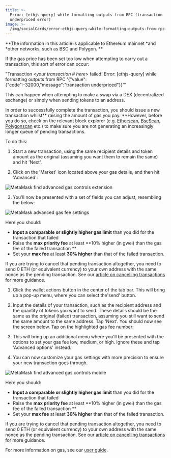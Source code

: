 ```yaml
---
title: >-
  Error: [ethjs-query] while formatting outputs from RPC (transaction
  underpriced error)
image: >-
  /img/socialCards/error-ethjs-query-while-formatting-outputs-from-rpc-transaction-underpriced-error.jpg
---
```



<CustomLayout />


**The information in this article is applicable to Ethereum mainnet *and *other networks, such as BSC and Polygon. **

If the gas price has been set too low when attempting to carry out a transaction, this sort of error can occur:

"Transaction \<_your transaction # here_> failed! Error: [ethjs-query] while formatting outputs from RPC '\{"value": \{"code":-32000,"message":"transaction underpriced"}}'"

This can happen when attempting to make a swap via a DEX (decentralized exchange) or simply when sending tokens to an address.

In order to successfully complete the transaction, you should issue a new transaction whilst** raising the amount of gas you pay. **However, before you do so, check on the relevant block explorer (e.g. [Etherscan](https://etherscan.io/), [BscScan](https://bscscan.com/), [Polygonscan](https://polygonscan.com/) etc.) to make sure you are not generating an increasingly longer queue of pending transactions.

To do this:

<Tabs>

<TabItem value="Extension" label="Extension">

1. Start a new transaction, using the same recipient details and token amount as the original (assuming you want them to remain the same) and hit 'Next'.

2. Click on the 'Market' icon located above your gas details, and then hit 'Advanced':

<div class="center-container">
  <div class="img-small">
    <img
      src={
        require("../../img/troubleshooting/error-ethjs-query-while-formatting-outputs-from-rpc-transaction-underpriced-error/MetaMask_find_advanced_gas_controls_extension.gif")
          .default
      }
      alt="MetaMask find advanced gas controls extension"
    />
  </div>
</div>

3. You'll now be presented with a set of fields you can adjust, resembling the below:

<div class="center-container">
  <div class="img-small">
    <img
      src={
        require("../../img/troubleshooting/error-ethjs-query-while-formatting-outputs-from-rpc-transaction-underpriced-error/MetaMask_advanced_gas_fee_settings.png")
          .default
      }
      alt="MetaMask advanced gas fee settings"
    />
  </div>
</div>

Here you should:

- **Input a comparable or slightly higher gas limit** than you did for the transaction that failed
- Raise the **max priority fee** at least **10% higher (in gwei) than the gas fee of the failed transaction **
- Set your **max fee** at least **30% higher** than that of the failed transaction.

If you are trying to cancel that pending transaction altogether, you need to send 0 ETH (or equivalent currency) to your own address with the same nonce as the pending transaction. See our [article on cancelling transactions](/transactions-and-gas/transactions/how-to-speed-up-or-cancel-a-pending-transaction) for more guidance.

</TabItem>

<TabItem value="Mobile" label="Mobile">

1. Click the wallet actions button in the center of the tab bar. This will bring up a pop-up menu, where you can select the'send' button.

2. Input the details of your transaction, such as the recipient address and the quantity of tokens you want to send. These details should be the same as the original (failed) transaction, assuming you still want to send the same amount to the same address. Tap 'Next'. You should now see the screen below. Tap on the highlighted gas fee number:

3. This will bring up an additional menu where you'll be presented with the options to set your gas fee low, medium, or high. Ignore these and tap 'Advanced options' instead.

4. You can now customize your gas settings with more precision to ensure your new transaction goes through.

<div class="center-container">
  <div class="img-small">
    <img
      src={
        require("../../img/troubleshooting/error-ethjs-query-while-formatting-outputs-from-rpc-transaction-underpriced-error/MetaMask_find_advanced_gas_controls_mobile.gif")
          .default
      }
      alt="MetaMask find advanced gas controls mobile"
    />
  </div>
</div>

Here you should:

- **Input a comparable or slightly higher gas limit** than you did for the transaction that failed
- Raise the **max priority fee** at least **10% higher (in gwei) than the gas fee of the failed transaction **
- Set your **max fee** at least **30% higher** than that of the failed transaction.

If you are trying to cancel that pending transaction altogether, you need to send 0 ETH (or equivalent currency) to your own address with the same nonce as the pending transaction. See our [article on cancelling transactions](/transactions-and-gas/transactions/how-to-speed-up-or-cancel-a-pending-transaction) for more guidance.

</TabItem>

</Tabs>

For more information on gas, see our [user guide](/transactions-and-gas/gas-fees/user-guide-gas).
